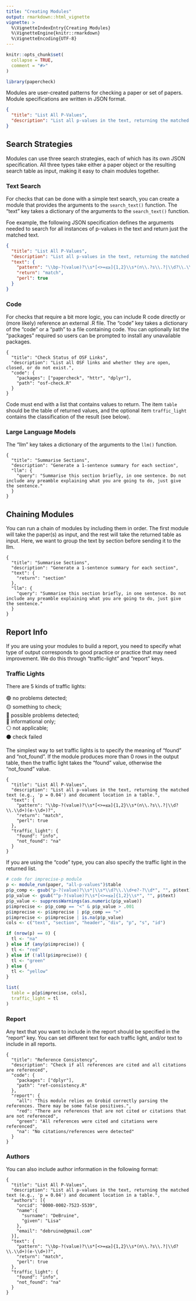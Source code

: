 ```yaml
---
title: "Creating Modules"
output: rmarkdown::html_vignette
vignette: >
  %\VignetteIndexEntry{Creating Modules}
  %\VignetteEngine{knitr::rmarkdown}
  %\VignetteEncoding{UTF-8}
---
```


```r
knitr::opts_chunk$set(
  collapse = TRUE,
  comment = "#>"
)
```

```r
library(papercheck)
```

Modules are user-created patterns for checking a paper or set of papers. Module specifications are written in JSON format. 

``` json
{
  "title": "List All P-Values",
  "description": "List all p-values in the text, returning the matched text (e.g., 'p = 0.04') and document location in a table."
}
```

## Search Strategies

Modules can use three search strategies, each of which has its own JSON specification. All three types take either a paper object or the resulting search table as input, making it easy to chain modules together. 

### Text Search

For checks that can be done with a simple text search, you can create a module that provides the arguments to the `search_text()` function. The "text" key takes a dictionary of the arguments to the `search_text()` function.

Foe example, the following JSON specification defines the arguments needed to search for all instances of p-values in the text and return just the matched text. 

``` json
{
  "title": "List All P-Values",
  "description": "List all p-values in the text, returning the matched text (e.g., 'p = 0.04') and document location in a table.",
  "text": {
    "pattern": "\\bp-?(value)?\\s*[<>=≤≥]{1,2}\\s*(n\\.?s\\.?|\\d?\\.\\d+)(e-\\d+)?",
    "return": "match",
    "perl": true
  }
}
```

### Code

For checks that require a bit more logic, you can include R code directly or (more likely) reference an external .R file. The "code" key takes a dictionary of the "code" or a "path" to a file containing code. You can optionally list the "packages" required so users can be prompted to install any unavailable packages.


```
{
  "title": "Check Status of OSF Links",
  "description": "List all OSF links and whether they are open, closed, or do not exist.",
  "code": {
    "packages": ["papercheck", "httr", "dplyr"],
    "path": "osf-check.R"
  }
}
```

Code must end with a list that contains values to return. The item `table` should be the table of returned values, and the optional item `traffic_light` contains the classification of the result (see below).


### Large Language Models

The "llm" key takes a dictionary of the arguments to the `llm()` function.

```
{
  "title": "Summarise Sections",
  "description": "Generate a 1-sentence summary for each section",
  "llm": {
    "query": "Summarise this section briefly, in one sentence. Do not include any preamble explaining what you are going to do, just give the sentence."
  }
}

```

## Chaining Modules

You can run a chain of modules by including them in order. The first module will take the paper(s) as input, and the rest will take the returned table as input. Here, we want to group the text by section before sending it to the llm. 

```
{
  "title": "Summarise Sections",
  "description": "Generate a 1-sentence summary for each section",
  "text": {
    "return": "section"
  },
  "llm": {
    "query": "Summarise this section briefly, in one sentence. Do not include any preamble explaining what you are going to do, just give the sentence."
  }
}

```

## Report Info

If you are using your modules to build a report, you need to specify what type of output corresponds to good practice or practice that may need improvement. We do this through "traffic-light" and "report" keys.

### Traffic Lights

There are 5 kinds of traffic lights:

<style>
  h2.na::before { content: '⚪️ '; }
  h2.fail::before { content: '⚫️ '; }
  h2.info::before { content: '🔵 '; }
  h2.red::before { content: '🔴 '; }
  h2.yellow::before { content: '🟡 '; }
  h2.green::before { content: '🟢 '; }
</style>


🟢 no problems detected;<br>
🟡 something to check;<br>
🔴 possible problems detected;<br>
🔵 informational only;<br>
⚪️ not applicable;<br>
⚫️ check failed


The simplest way to set traffic lights is to specify the meaning of "found" and "not_found". If the module produces more than 0 rows in the output table, then the traffic light takes the "found" value, otherwise the "not_found" value.

```
{
  "title": "List All P-Values",
  "description": "List all p-values in the text, returning the matched text (e.g., 'p = 0.04') and document location in a table.",
  "text": {
    "pattern": "\\bp-?(value)?\\s*[<>=≤≥]{1,2}\\s*(n\\.?s\\.?|\\d?\\.\\d+)(e-\\d+)?",
    "return": "match",
    "perl": true
  },
  "traffic_light": {
    "found": "info",
    "not_found": "na"
  }
}
```

If you are using the "code" type, you can also specify the traffic light in the returned list.

```r
# code for imprecise-p module
p <- module_run(paper, "all-p-values")$table
p$p_comp <- gsub("p-?(value)?\\s*|\\s*\\d?\\.\\d+e?-?\\d*", "", p$text)
p$p_value <- gsub("^p-?(value)?\\s*[<>=≤≥]{1,2}\\s*", "", p$text)
p$p_value <- suppressWarnings(as.numeric(p$p_value))
p$imprecise <- p$p_comp == "<" & p$p_value > .001
p$imprecise <- p$imprecise | p$p_comp == ">"
p$imprecise <- p$imprecise | is.na(p$p_value)
cols <- c("text", "section", "header", "div", "p", "s", "id")

if (nrow(p) == 0) {
  tl <- "na"
} else if (any(p$imprecise)) {
  tl <- "red"
} else if (!all(p$imprecise)) {
  tl <- "green"
} else {
  tl <- "yellow"
}

list(
  table = p[p$imprecise, cols],
  traffic_light = tl
)
```

### Report

Any text that you want to include in the report should be specified in the "report" key. You can set different text for each traffic light, and/or text to include in all reports.

```
{
  "title": "Reference Consistency",
  "description": "Check if all references are cited and all citations are referenced",
  "code": {
    "packages": ["dplyr"],
    "path": "ref-consistency.R"
  },
  "report": {
    "all": "This module relies on Grobid correctly parsing the references. There may be some false positives.",
    "red": "There are references that are not cited or citations that are not referenced",
    "green": "All references were cited and citations were referenced",
    "na": "No citations/references were detected"
  }
}
```

### Authors

You can also include author information in the following format:

```
{
  "title": "List All P-Values",
  "description": "List all p-values in the text, returning the matched text (e.g., 'p = 0.04') and document location in a table.",
  "authors": [{
    "orcid": "0000-0002-7523-5539",
    "name":{
      "surname": "DeBruine",
      "given": "Lisa"
    },
    "email": "debruine@gmail.com"
  }],
  "text": {
    "pattern": "\\bp-?(value)?\\s*[<>=≤≥]{1,2}\\s*(n\\.?s\\.?|\\d?\\.\\d+)(e-\\d+)?",
    "return": "match",
    "perl": true
  },
  "traffic_light": {
    "found": "info",
    "not_found": "na"
  }
}
```
